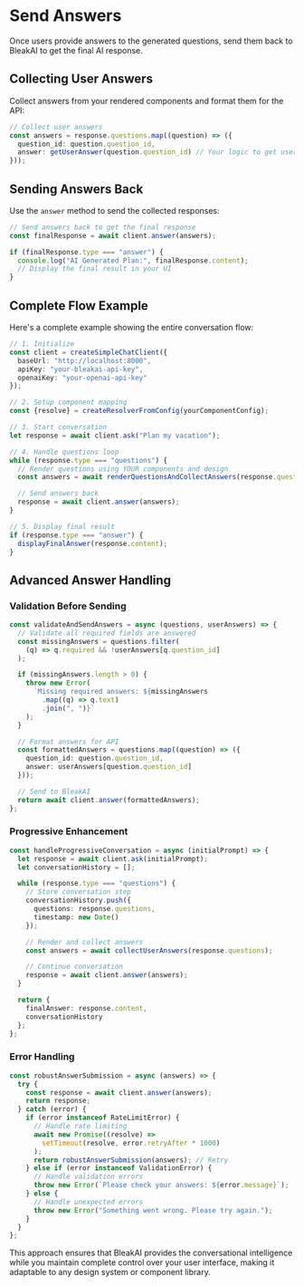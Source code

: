 # Send Answers

Once users provide answers to the generated questions, send them back to BleakAI to get the final AI response.

## Collecting User Answers

Collect answers from your rendered components and format them for the API:

```typescript
// Collect user answers
const answers = response.questions.map((question) => ({
  question_id: question.question_id,
  answer: getUserAnswer(question.question_id) // Your logic to get user input
}));
```

## Sending Answers Back

Use the `answer` method to send the collected responses:

```typescript
// Send answers back to get the final response
const finalResponse = await client.answer(answers);

if (finalResponse.type === "answer") {
  console.log("AI Generated Plan:", finalResponse.content);
  // Display the final result in your UI
}
```

## Complete Flow Example

Here's a complete example showing the entire conversation flow:

```typescript
// 1. Initialize
const client = createSimpleChatClient({
  baseUrl: "http://localhost:8000",
  apiKey: "your-bleakai-api-key",
  openaiKey: "your-openai-api-key"
});

// 2. Setup component mapping
const {resolve} = createResolverFromConfig(yourComponentConfig);

// 3. Start conversation
let response = await client.ask("Plan my vacation");

// 4. Handle questions loop
while (response.type === "questions") {
  // Render questions using YOUR components and design
  const answers = await renderQuestionsAndCollectAnswers(response.questions);

  // Send answers back
  response = await client.answer(answers);
}

// 5. Display final result
if (response.type === "answer") {
  displayFinalAnswer(response.content);
}
```

## Advanced Answer Handling

### Validation Before Sending

```typescript
const validateAndSendAnswers = async (questions, userAnswers) => {
  // Validate all required fields are answered
  const missingAnswers = questions.filter(
    (q) => q.required && !userAnswers[q.question_id]
  );

  if (missingAnswers.length > 0) {
    throw new Error(
      `Missing required answers: ${missingAnswers
        .map((q) => q.text)
        .join(", ")}`
    );
  }

  // Format answers for API
  const formattedAnswers = questions.map((question) => ({
    question_id: question.question_id,
    answer: userAnswers[question.question_id]
  }));

  // Send to BleakAI
  return await client.answer(formattedAnswers);
};
```

### Progressive Enhancement

```typescript
const handleProgressiveConversation = async (initialPrompt) => {
  let response = await client.ask(initialPrompt);
  let conversationHistory = [];

  while (response.type === "questions") {
    // Store conversation step
    conversationHistory.push({
      questions: response.questions,
      timestamp: new Date()
    });

    // Render and collect answers
    const answers = await collectUserAnswers(response.questions);

    // Continue conversation
    response = await client.answer(answers);
  }

  return {
    finalAnswer: response.content,
    conversationHistory
  };
};
```

### Error Handling

```typescript
const robustAnswerSubmission = async (answers) => {
  try {
    const response = await client.answer(answers);
    return response;
  } catch (error) {
    if (error instanceof RateLimitError) {
      // Handle rate limiting
      await new Promise((resolve) =>
        setTimeout(resolve, error.retryAfter * 1000)
      );
      return robustAnswerSubmission(answers); // Retry
    } else if (error instanceof ValidationError) {
      // Handle validation errors
      throw new Error(`Please check your answers: ${error.message}`);
    } else {
      // Handle unexpected errors
      throw new Error("Something went wrong. Please try again.");
    }
  }
};
```

This approach ensures that BleakAI provides the conversational intelligence while you maintain complete control over your user interface, making it adaptable to any design system or component library.

